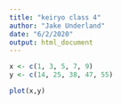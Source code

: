 ```yaml
---
title: "keiryo class 4"
author: "Jake Underland"
date: "6/2/2020"
output: html_document
---
```



```r
x <- c(1, 3, 5, 7, 9)
y <- c(14, 25, 38, 47, 55)
```

```r
plot(x,y)
```



